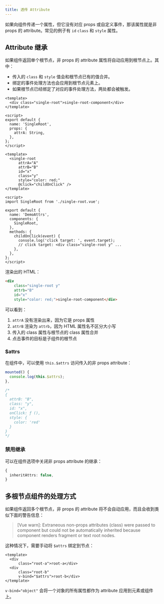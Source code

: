 ```yaml
---
title: 透传 Attribute
---
```


如果向组件传递一个属性，但它没有对应 props 或自定义事件，那该属性就是非 props 的 attribute。常见的例子有 `id` `class` 和 `style` 属性。

## Attribute 继承

如果组件返回单个根节点，非 props 的 attribute 属性将自动应用到根节点上。其中：

+ 传入的 `class` 和 `style` 值会和根节点已有的值合并。
+ 绑定的事件处理方法也会应用到根节点元素上。
+ 如果根节点已经绑定了对应的事件处理方法，两处都会被触发。

``` vue title="single-root.vue"
<template>
  <div class="single-root">single-root-component</div>
</template>

<script>
export default {
  name: 'SingleRoot',
  props: {
    attrA: String,
  },
};
</script>
```

``` vue title="demo-attrs.vue"
<template>
  <single-root
      attrA="A"
      attrB="B"
      id="x"
      class="y"
      style="color: red;"
      @click="childOnClick" />
</template>

<script>
import SingleRoot from './single-root.vue';

export default {
  name: 'DemoAttrs',
  components: {
    SingleRoot,
  },
  methods: {
    childOnClick(event) {
      console.log('click target: ', event.target);
      // click target: <div class="single-root y" ...
    },
  },
};
</script>

```

渲染出的 HTML：

``` html
<div
    class="single-root y"
    attrb="B"
    id="x"
    style="color: red;">single-root-component</div>
```

可以看到：

1. `attrA` 没有渲染出来，因为它是 props 属性
2. `attrB` 渲染为 `attrb`，因为 HTML 属性名不区分大小写
3. 传入的 class 属性与根节点的 class 属性合并
4. 点击事件的目标是子组件的根节点

### $attrs

在组件中，可以使用 `this.$attrs` 访问传入的非 props attribute：

``` ts
mounted() {
  console.log(this.$attrs);
},

/*
{
  attrB: "B",
  class: "y",
  id: "x",
  onClick: ƒ (),
  style: {
    color: 'red'
  }
}
*/
```

### 禁用继承

可以在组件选项中关闭非 props attribute 的继承：

``` ts
{
  inheritAttrs: false,
}
```

## 多根节点组件的处理方式

如果组件返回多个根节点，非 props 的 attribute 将不会自动应用，而且会收到类似下面的警告信息：

>[Vue warn]: Extraneous non-props attributes (class) were passed to component but could not be automatically inherited because component renders fragment or text root nodes.

这种情况下，需要手动将 `$attrs` 绑定到节点：

``` vue title="multiple-root.vue"
<template>
  <div
      class="root-a">root-a</div>
  <div
      class="root-b"
      v-bind="$attrs">root-b</div>
</template>
```

`v-bind="object"` 会将一个对象的所有属性都作为 attribute 应用到元素或组件上。
